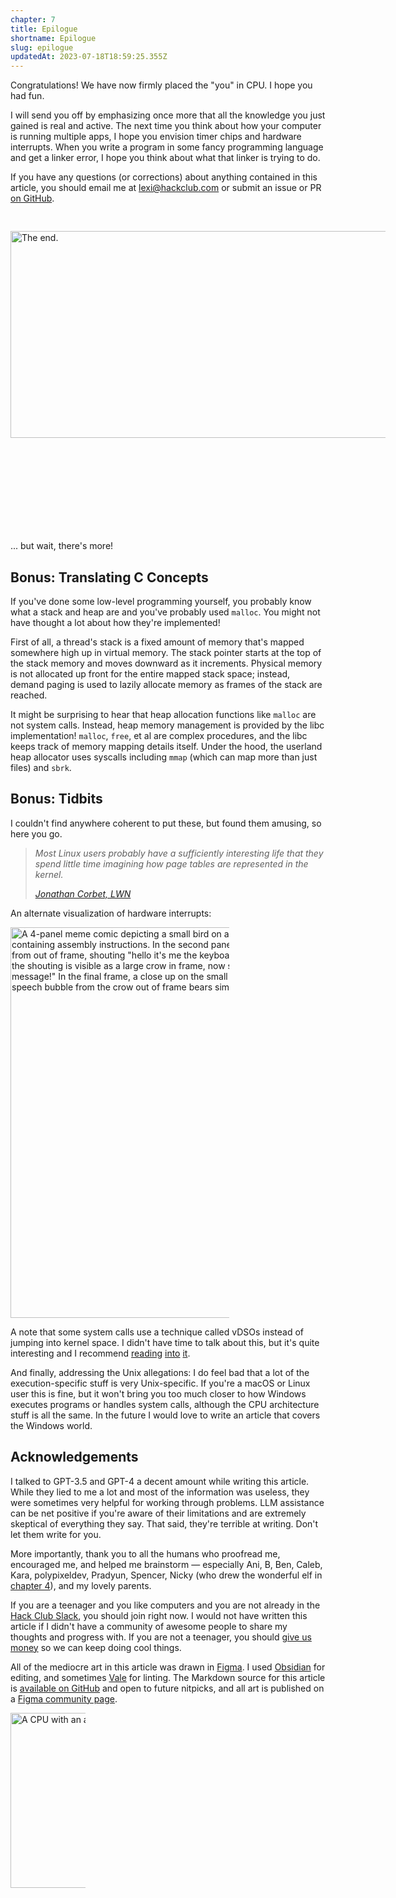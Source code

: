 ```yaml
---
chapter: 7
title: Epilogue
shortname: Epilogue
slug: epilogue
updatedAt: 2023-07-18T18:59:25.355Z
---
```


Congratulations! We have now firmly placed the "you" in CPU. I hope you had fun.

I will send you off by emphasizing once more that all the knowledge you just gained is real and active. The next time you think about how your computer is running multiple apps, I hope you envision timer chips and hardware interrupts. When you write a program in some fancy programming language and get a linker error, I hope you think about what that linker is trying to do.

If you have any questions (or corrections) about anything contained in this article, you should email me at [lexi@hackclub.com](mailto:lexi@hackclub.com) or submit an issue or PR [on GitHub](https://github.com/hackclub/putting-the-you-in-cpu/).

<img src='/images/the-end.png' loading='lazy' alt='The end.' width='1367' height='331' style='max-width: 600px; margin: 30px auto; margin-bottom: 150px;' />

... but wait, there's more!

## Bonus: Translating C Concepts

If you've done some low-level programming yourself, you probably know what a stack and heap are and you've probably used `malloc`. You might not have thought a lot about how they're implemented!

First of all, a thread's stack is a fixed amount of memory that's mapped somewhere high up in virtual memory. The stack pointer starts at the top of the stack memory and moves downward as it increments. Physical memory is not allocated up front for the entire mapped stack space; instead, demand paging is used to lazily allocate memory as frames of the stack are reached.

It might be surprising to hear that heap allocation functions like `malloc` are not system calls. Instead, heap memory management is provided by the libc implementation! `malloc`, `free`, et al are complex procedures, and the libc keeps track of memory mapping details itself. Under the hood, the userland heap allocator uses syscalls including `mmap` (which can map more than just files) and `sbrk`.

## Bonus: Tidbits

I couldn't find anywhere coherent to put these, but found them amusing, so here you go.

> *Most Linux users probably have a sufficiently interesting life that they spend little time imagining how page tables are represented in the kernel.*
> 
> *<cite>[Jonathan Corbet, LWN](https://lwn.net/Articles/106177/)</cite>*

An alternate visualization of hardware interrupts:

<img src='/images/hardware-interrupt-meme.png' loading='lazy' style='max-width: 350px;' alt='A 4-panel meme comic depicting a small bird on a branch, with speech bubbles containing assembly instructions. In the second panel, another speech bubble appears from out of frame, shouting "hello it&apos;s me the keyboard!" In the third panel, the source of the shouting is visible as a large crow in frame, now shouting "I have an important message!" In the final frame, a close up on the small bird looking unamused. Another speech bubble from the crow out of frame bears simply the letter E.' width='600' height='625' />

A note that some system calls use a technique called vDSOs instead of jumping into kernel space. I didn't have time to talk about this, but it's quite interesting and I recommend [reading](https://en.wikipedia.org/wiki/VDSO) [into](https://man7.org/linux/man-pages/man7/vdso.7.html) [it](https://0xax.gitbooks.io/linux-insides/content/SysCall/linux-syscall-3.html).

And finally, addressing the Unix allegations: I do feel bad that a lot of the execution-specific stuff is very Unix-specific. If you're a macOS or Linux user this is fine, but it won't bring you too much closer to how Windows executes programs or handles system calls, although the CPU architecture stuff is all the same. In the future I would love to write an article that covers the Windows world.

## Acknowledgements

I talked to GPT-3.5 and GPT-4 a decent amount while writing this article. While they lied to me a lot and most of the information was useless, they were sometimes very helpful for working through problems. LLM assistance can be net positive if you're aware of their limitations and are extremely skeptical of everything they say. That said, they're terrible at writing. Don't let them write for you.

More importantly, thank you to all the humans who proofread me, encouraged me, and helped me brainstorm — especially Ani, B, Ben, Caleb, Kara, polypixeldev, Pradyun, Spencer, Nicky (who drew the wonderful elf in [chapter 4](/becoming-an-elf-lord)), and my lovely parents.

If you are a teenager and you like computers and you are not already in the [Hack Club Slack](https://hackclub.com/slack), you should join right now. I would not have written this article if I didn't have a community of awesome people to share my thoughts and progress with. If you are not a teenager, you should [give us money](https://hackclub.com/philanthropy/) so we can keep doing cool things.

All of the mediocre art in this article was drawn in [Figma](https://figma.com/). I used [Obsidian](https://obsidian.md/) for editing, and sometimes [Vale](https://vale.sh/) for linting. The Markdown source for this article is [available on GitHub](https://github.com/hackclub/putting-the-you-in-cpu/) and open to future nitpicks, and all art is published on a [Figma community page](https://www.figma.com/community/file/1260699047973407903).

<img src='/images/cpu-pleading-face.png' loading='lazy' alt='A CPU with an adorable pleading face.' width='280' height='280' style='max-width: 120px; margin: 0 auto;' />